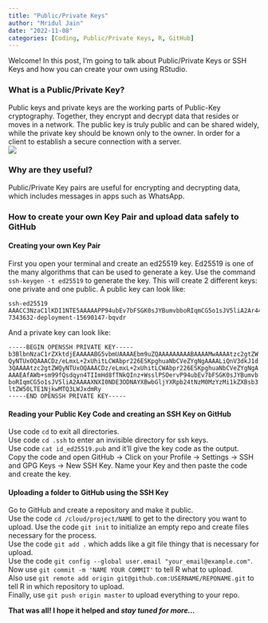 ```yaml
---
title: "Public/Private Keys"
author: "Mridul Jain"
date: "2022-11-08"
categories: [Coding, Public/Private Keys, R, GitHub]
---
```


Welcome!
In this post, I'm going to talk about Public/Private Keys or SSH Keys and how you can create your own using RStudio.
  
  
### What is a Public/Private Key?
Public keys and private keys are the working parts of Public-Key cryptography. Together, they encrypt and decrypt data that resides or moves in a network. The public key is truly public and can be shared widely, while the private key should be known only to the owner. In order for a client to establish a secure connection with a server.  
![](Public_key_encryption_alice_to_bob.svg)  
  
### Why are they useful?
Public/Private Key pairs are useful for encrypting and decrypting data, which includes messages in apps such as WhatsApp.

### How to create your own Key Pair and upload data safely to GitHub
#### **Creating your own Key Pair**
First you open your terminal and create an ed25519 key. Ed25519 is one of the many algorithms that can be used to generate a key. Use the command `ssh-keygen -t ed25519` to generate the key. This will create 2 different keys: one private and one public. A public key can look like:  
```
ssh-ed25519 AAACC3NzaC1lKDI1NTE5AAAAAPP94ubEv7bFSGK0sJYBumvbboRIqmCG5o1sJV5liA2Ar441783@application-7343632-deployment-15690147-bqvdr
```
And a private key can look like:
```
-----BEGIN OPENSSH PRIVATE KEY-----
b3BlbnNzaC1rZXktdjEAAAAABG5vbmUAAAAEbm9uZQAAAAAAAAABAAAAMwAAAAtzc2gtZW
QyNTUxOQAAACDz/eLmxL+2xUhitLCWAbpr226ESKpghuaNbCVeZYgNgAAAALiQnV3dkJ1d
3QAAAAtzc2gtZWQyNTUxOQAAACDz/eLmxL+2xUhitLCWAbpr226ESKpghuaNbCVeZYgNgA
AAAEAfAWb+sm99fQsdqyn4TIImHd8fTNkQInz+WsslPSOervP94ubEv7bFSGK0sJYBumvb
boRIqmCG5o1sJV5liA2AAAAXNXI0NDE3ODNAYXBwbGljYXRpb24tNzM0MzYzMi1kZXBsb3
ltZW50LTE1NjkwMTQ3LWJxdmRy
-----END OPENSSH PRIVATE KEY-----
```
#### **Reading your Public Key Code and creating an SSH Key on GitHub**
Use code `cd` to exit all directories.  
Use code `cd .ssh` to enter an invisible directory for ssh keys.  
Use code `cat id_ed25519.pub` and it'll give the key code as the output.  
Copy the code and open GitHub -> Click on your Profile -> Settings -> SSH and GPG Keys -> New SSH Key. Name your Key and then paste the code and create the key.  
  
#### **Uploading a folder to GitHub using the SSH Key**
Go to GitHub and create a repository and make it public.  
Use the code `cd /cloud/project/NAME` to get to the directory you want to upload. 
Use the code `git init` to initialize an empty repo and create files necessary for the process.  
Use the code `git add .` which adds like a git file thingy that is necessary for upload.  
Use the code `git config --global user.email "your_email@example.com"`.    
Now use `git commit -m 'NAME YOUR COMMIT'` to tell R what to upload.     
Also use `git remote add origin git@github.com:USERNAME/REPONAME.git` to tell R in which repository to upload.  
Finally, use `git push origin master` to upload everything to your repo.  
  
**That was all! I hope it helped and *stay tuned for more...***
